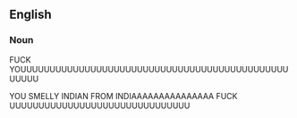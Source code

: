 ==English==

===Noun===
FUCK YOUUUUUUUUUUUUUUUUUUUUUUUUUUUUUUUUUUUUUUUUUUUUUUUUUUU


YOU SMELLY INDIAN FROM INDIAAAAAAAAAAAAAAA
FUCK UUUUUUUUUUUUUUUUUUUUUUUUUUUUUUU